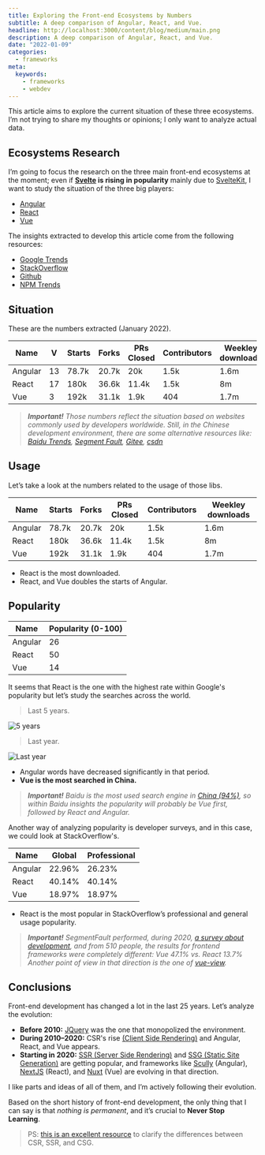 ```yaml
---
title: Exploring the Front-end Ecosystems by Numbers
subtitle: A deep comparison of Angular, React, and Vue.
headline: http://localhost:3000/content/blog/medium/main.png
description: A deep comparison of Angular, React, and Vue.
date: "2022-01-09"
categories:
  - frameworks
meta:
  keywords:
    - frameworks
    - webdev
---
```


This article aims to explore the current situation of these three ecosystems. I’m not trying to share my thoughts or opinions; I only want to analyze actual data.

## Ecosystems Research

I’m going to focus the research on the three main front-end ecosystems at the moment; even if **[Svelte](https://svelte.dev/) is rising in popularity** mainly due to [SvelteKit](https://kit.svelte.dev/), I want to study the situation of the three big players:

- [Angular](https://angular.io/)
- [React](https://reactjs.org/)
- [Vue](https://vuejs.org/)

The insights extracted to develop this article come from the following resources:

- [Google Trends](https://trends.google.com/trends/explore?date=today%205-y&q=%2Fm%2F012l1vxv,%2Fg%2F11c6w0ddw9,%2Fg%2F11c0vmgx5d)
- [StackOverflow](https://insights.stackoverflow.com/survey/2021#most-popular-technologies-webframe-prof)
- [Github](https://github.com/)
- [NPM Trends](https://www.npmtrends.com/react-vs-vue-vs-@angular/core)

## Situation

These are the numbers extracted (January 2022).

| Name    | V        | Starts  | Forks   | PRs Closed | Contributors | Weekley downloads | Global  | Professional | Popularity (0-100) |
| ------- | -------  | ------- | ------- | -------    | -------      | -------           | ------- | -------      | -------            |
| Angular | 13       | 78.7k   | 20.7k   | 20k        | 1.5k         | 1.6m              | 22.96%  | 26.23%       | 26                 |
| React   | 17       | 180k    | 36.6k   | 11.4k      | 1.5k         | 8m                | 40.14%  | 40.14%       | 50                 |
| Vue     | 3        | 192k    | 31.1k   | 1.9k       | 404          | 1.7m              | 18.97%  | 18.97%       | 14                 |

> ***Important!** Those numbers reflect the situation based on websites commonly used by developers worldwide. Still, in the Chinese development environment, there are some alternative resources like: [Baidu Trends](https://index.baidu.com/v2/index.html), [Segment Fault](https://segmentfault.com/), [Gitee](https://gitee.com/), [csdn](https://www.csdn.net/)*

## Usage

Let’s take a look at the numbers related to the usage of those libs.

| Name    | Starts  | Forks   | PRs Closed | Contributors | Weekley downloads |
| ------- | ------- | ------- | -------    | -------      | -------           |
| Angular | 78.7k   | 20.7k   | 20k        | 1.5k         | 1.6m              |
| React   | 180k    | 36.6k   | 11.4k      | 1.5k         | 8m                |
| Vue     | 192k    | 31.1k   | 1.9k       | 404          | 1.7m              |

- React is the most downloaded.
- React, and Vue doubles the starts of Angular.

## Popularity

| Name    | Popularity (0-100) |
| ------- | -------            |
| Angular | 26                 |
| React   | 50                 |
| Vue     | 14                 |

It seems that React is the one with the highest rate within Google's popularity but let’s study the searches across the world.

> Last 5 years.

![5 years](http://localhost:3000/content/blog/medium/5years.png)

> Last year.

![Last year](http://localhost:3000/content/blog/medium/1year.png)

- Angular words have decreased significantly in that period.
- **Vue is the most searched in China.**

> ***Important!** Baidu is the most used search engine in [China (94%)](https://www.statista.com/statistics/257592/share-of-baidu-users-by-country/), so within Baidu insights the popularity will probably be Vue first, followed by React and Angular.*

Another way of analyzing popularity is developer surveys, and in this case, we could look at StackOverflow's.

| Name    | Global  | Professional |
| ------- | ------- | -------      |
| Angular | 22.96%  | 26.23%       |
| React   | 40.14%  | 40.14%       |
| Vue     | 18.97%  | 18.97%       |

- React is the most popular in StackOverflow’s professional and general usage popularity.

> ***Important!** SegmentFault performed, during 2020, [a survey about development](https://segmentfault.com/a/1190000039910514), and from 510 people, the results for frontend frameworks were completely different: 
Vue 47.1% vs. React 13.7%
Another point of view in that direction is the one of [vue-view](https://vue-view.com/why-vue-js-is-trending-in-china-how-popular-vue-is-there/).*

## Conclusions

Front-end development has changed a lot in the last 25 years. Let’s analyze the evolution:

- **Before 2010:** [JQuery](https://jquery.com/) was the one that monopolized the environment.
- **During 2010–2020:** CSR's rise [(Client Side Rendering)](https://developer.mozilla.org/en-US/docs/Learn/Tools_and_testing/Client-side_JavaScript_frameworks/Introduction) and Angular, React, and Vue appears.
- **Starting in 2020:** [SSR (Server Side Rendering)](https://developer.mozilla.org/en-US/docs/Learn/Server-side) and [SSG (Static Site Generation)](https://www.netlify.com/blog/2020/04/14/what-is-a-static-site-generator-and-3-ways-to-find-the-best-one/) are getting popular, and frameworks like [Scully](https://scully.io/) (Angular), [NextJS](https://nextjs.org/) (React), and [Nuxt](https://nuxtjs.org/) (Vue) are evolving in that direction.

I like parts and ideas of all of them, and I’m actively following their evolution.

Based on the short history of front-end development, the only thing that I can say is that *nothing is permanent*, and it’s crucial to **Never Stop Learning**.

> PS: [this is an excellent resource](https://developers.google.com/web/updates/2019/02/rendering-on-the-web) to clarify the differences between CSR, SSR, and CSG.




